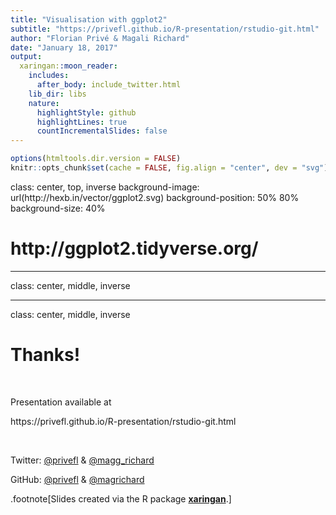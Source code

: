 ```yaml
---
title: "Visualisation with ggplot2"
subtitle: "https://privefl.github.io/R-presentation/rstudio-git.html"
author: "Florian Privé & Magali Richard"
date: "January 18, 2017"
output:
  xaringan::moon_reader:
    includes:
      after_body: include_twitter.html
    lib_dir: libs
    nature:
      highlightStyle: github
      highlightLines: true
      countIncrementalSlides: false
---
```


```r
options(htmltools.dir.version = FALSE)
knitr::opts_chunk$set(cache = FALSE, fig.align = "center", dev = "svg")
```

class: center, top, inverse
background-image: url(http://hexb.in/vector/ggplot2.svg)
background-position: 50% 80%
background-size: 40%

# http://ggplot2.tidyverse.org/

---

class: center, middle, inverse



---

class: center, middle, inverse

# Thanks!

<br>

Presentation available at

https://privefl.github.io/R-presentation/rstudio-git.html

<br>

Twitter: [@privefl](https://twitter.com/privefl) & [@magg_richard](https://twitter.com/magg_richard)

GitHub: [@privefl](https://github.com/privefl) & [@magrichard](https://github.com/magrichard)

.footnote[Slides created via the R package [**xaringan**](https://github.com/yihui/xaringan).]

